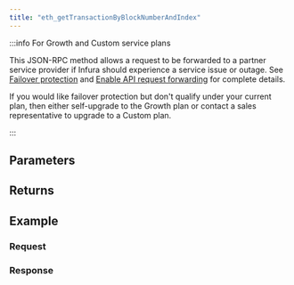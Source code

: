 ```yaml
---
title: "eth_getTransactionByBlockNumberAndIndex"
---
```




<Description />

:::info For Growth and Custom service plans

This JSON-RPC method allows a request to be forwarded to a partner service provider if Infura should
experience a service issue or outage. See [Failover protection](../../../concepts/failover-protection.md)
and [Enable API request forwarding](../../../how-to/enable-api-forwarding.md)
for complete details.

If you would like failover protection but don't qualify under your current plan, then either
self-upgrade to the Growth plan or contact a sales representative to upgrade to a Custom plan.

:::

## Parameters


<Params />

## Returns


<Returns />

## Example


<Example />

### Request


<Request />

### Response


<Response />
